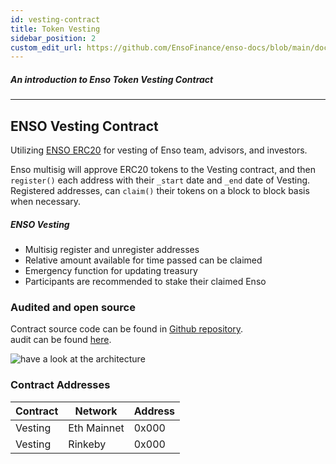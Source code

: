 ```yaml
---
id: vesting-contract
title: Token Vesting
sidebar_position: 2
custom_edit_url: https://github.com/EnsoFinance/enso-docs/blob/main/docs/smart-contracts/token/token-vesting.mdx
---
```



##### An introduction to Enso Token Vesting Contract
---

## ENSO Vesting Contract

Utilizing [ENSO ERC20](https://github.com/EnsoFinance/enso-docs/blob/main/docs/smart-contracts/token/token-contract.mdx) for vesting of Enso team, advisors, and investors. 

Enso multisig will approve ERC20 tokens to the Vesting contract, and then `register()` each address with their `_start` date and `_end` date of Vesting.  Registered addresses, can `claim()` their tokens on a block to block basis when necessary. 



##### ENSO Vesting
- Multisig register and unregister addresses
- Relative amount available for time passed can be claimed
- Emergency function for updating treasury 
- Participants are recommended to stake their claimed Enso


### Audited and open source

Contract source code can be found in [Github repository](https://github.com/EnsoFinance/token-vesting).   
audit can be found [here](https://github.com/EnsoFinance/token-vesting/blob/main/audits/ChainSecurity_EnsoLabs_Enso_Vesting_audit.pdf).  

![have a look at the architecture](https://raw.githubusercontent.com/EnsoFinance/token-vesting/main/architecture/architecture.png?token=AR3VNP2WDCUIFRYTZVU4QVDBS7FSO)




### Contract Addresses

| **Contract** | **Network**    | **Address**                                |
| ------------ | -------------- | ------------------------------------------ |
| Vesting        | Eth Mainnet    | 0x000 |
| Vesting        | Rinkeby        | 0x000 |